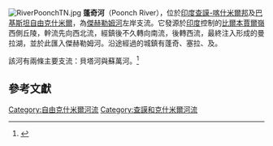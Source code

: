 [[File:RiverPoonchTN.jpg|thumb]]
'''蓬奇河'''（Poonch River），位於[[印度|印度]][[查謨-喀什米爾邦|查謨-喀什米爾邦]]及[[巴基斯坦|巴基斯坦]][[自由克什米爾|自由克什米爾]]，為[[傑赫勒姆河|傑赫勒姆河]]左岸支流。它發源於[[印度|印度]]控制的[[比爾本賈爾嶺|比爾本賈爾嶺]]西側丘陵，幹流先向西北流，經{{link-en|蓬奇|Poonch}}鎮後不久轉向南流，後轉西流，最終注入{{link-en|曼拉壩|Mangla Dam}}形成的曼拉湖，並於此匯入傑赫勒姆河。沿途經過的城鎮有蓬奇、塞拉、{{link-en|塔塔潘尼|Tatta Pani}}及{{link-en|科特利|Kotli}}。

該河有兩條主要支流：貝塔河與蘇萬河。<ref>{{cite book |last= Negi |first= Sharad Singh |title= Himalayan Rivers, Lakes and Glaciers |url= https://archive.org/details/himalayanriversl0000negi |publisher= Indus Publishing |year= 1991 |isbn= 81-85182-61-2 }}</ref>

== 參考文獻 ==
{{Reflist}}

{{coord|33|20|44.5|N|73|45|19.3|E|display=title|source:cswiki}}

{{Waters of Pakistan}}

[[Category:自由克什米爾河流|Category:自由克什米爾河流]]
[[Category:查謨和克什米爾河流|Category:查謨和克什米爾河流]]